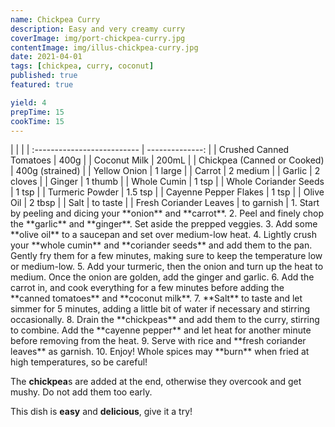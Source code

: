 ```yaml
---
name: Chickpea Curry
description: Easy and very creamy curry
coverImage: img/port-chickpea-curry.jpg
contentImage: img/illus-chickpea-curry.jpg
date: 2021-04-01
tags: [chickpea, curry, coconut]
published: true
featured: true

yield: 4
prepTime: 15
cookTime: 15
---
```


<Ingredients>
|                             |                 |
| :-------------------------- | --------------: |
| Crushed Canned Tomatoes     |            400g |
| Coconut Milk                |           200mL |
| Chickpea (Canned or Cooked) | 400g (strained) |
| Yellow Onion                |         1 large |
| Carrot                      |        2 medium |
| Garlic                      |        2 cloves |
| Ginger                      |         1 thumb |
| Whole Cumin                 |           1 tsp |
| Whole Coriander Seeds       |           1 tsp |
| Turmeric Powder             |         1.5 tsp |
| Cayenne Pepper Flakes       |           1 tsp |
| Olive Oil                   |          2 tbsp |
| Salt                        |        to taste |
| Fresh Coriander Leaves      |      to garnish |
</Ingredients>

<Instructions>
1.  Start by peeling and dicing your **onion** and **carrot**.
2.  Peel and finely chop the **garlic** and **ginger**. Set aside the prepped veggies.
3.  Add some **olive oil** to a saucepan and set over medium-low heat.
4.  Lightly crush your **whole cumin** and **coriander seeds** and add them to the pan. Gently fry them for a few minutes, making sure to keep the temperature low or medium-low.
5.  Add your turmeric, then the onion and turn up the heat to medium. Once the onion are golden, add the ginger and garlic.
6.  Add the carrot in, and cook everything for a few minutes before adding the **canned tomatoes** and **coconut milk**.
7.  **Salt** to taste and let simmer for 5 minutes, adding a little bit of water if necessary and stirring occasionally.
8.  Drain the **chickpeas** and add them to the curry, stirring to combine. Add the **cayenne pepper** and let heat for another minute before removing from the heat.
9.  Serve with rice and **fresh coriander leaves** as garnish.
10. Enjoy!
</Instructions>

<InfoBox title="Tip !">
Whole spices may **burn** when fried at high temperatures, so be careful!

The **chickpea**s are added at the end, otherwise they overcook and get mushy. Do not add them too early.

This dish is **easy** and **delicious**, give it a try!

</InfoBox>
